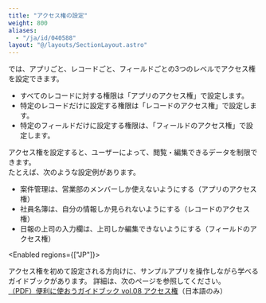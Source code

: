 ```yaml
---
title: "アクセス権の設定"
weight: 800
aliases:
  - "/ja/id/040588"
layout: "@/layouts/SectionLayout.astro"
---
```




<Kintone />では、アプリごと、レコードごと、フィールドごとの3つのレベルでアクセス権を設定できます。

* すべてのレコードに対する権限は「アプリのアクセス権」で設定します。
* 特定のレコードだけに設定する権限は「レコードのアクセス権」で設定します。
* 特定のフィールドだけに設定する権限は、「フィールドのアクセス権」で設定します。

アクセス権を設定すると、ユーザーによって、閲覧・編集できるデータを制限できます。  
たとえば、次のような設定例があります。

* 案件管理は、営業部のメンバーしか使えないようにする（アプリのアクセス権）
* 社員名簿は、自分の情報しか見られないようにする（レコードのアクセス権）
* 日報の上司の入力欄は、上司しか編集できないようにする（フィールドのアクセス権）

<Enabled regions={["JP"]}>

<Hint>

アクセス権を初めて設定される方向けに、サンプルアプリを操作しながら学べるガイドブックがあります。
詳細は、次のページを参照してください。  
[（PDF）便利に使おうガイドブック vol.08 アクセス権](https://kintone.cybozu.co.jp/material/pdf/kintone_guidebook_vol08.pdf)（日本語のみ）

</Hint>

</Enabled>
